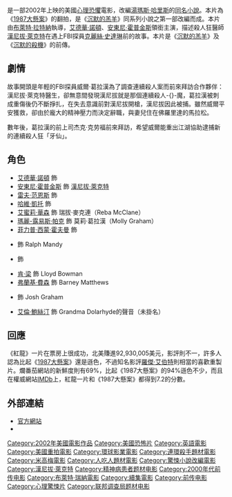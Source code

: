 {{Other uses list|美國恐怖片「紅龍」|原著小說|紅色龍|威爾斯國旗的「'''紅龍'''」|紅龍 (威爾斯)}}
{{noteTA
|T=zh-hans:红龙;zh-hk:沉默的赤龍;zh-tw:紅龍;
|G1=Show
|G2=Movie
|G3=Hannibal Lecter
|1=zh-hans:红龙;zh-hk:沉默的赤龍;zh-tw:紅龍;
|2=zh-hk:孽慾殺人夜; zh-tw:1987大懸案; zh-cn:孽欲杀人夜;
|3=zh-hk:沉默的殺機;zh-cn:汉尼拔;zh-tw:人魔;
|4=zh-hk:沉默的羔羊前傳之揭開罪幕;zh-cn:少年汉尼拔;zh-tw:人魔崛起;
}}
{{Infobox Film
| name           = 紅龍
| original_name  = ''Red Dragon''
| image          = Red Dragon movie.jpg
| caption        =
| director       = [[布萊特·拉特納|布萊特·拉特納]]
| producer       = [[迪諾·德·勞倫提斯|迪諾·德·勞倫提斯]]<br />{{link-en|Martha De Laurentiis|Martha De Laurentiis}}
| writer         =  {{link-en|Ted Tally|Ted Tally}}
| based_on       = {{based_on|[[紅色龍|紅色龍]]|[[湯瑪斯·哈里斯|湯瑪斯·哈里斯]]}}
| starring       = [[艾德華·諾頓|艾德華·諾頓]]<br />[[安東尼·霍普金斯|安東尼·霍普金斯]]<br />[[雷夫·范恩斯|雷夫·范恩斯]]<br />[[哈維·凱托|哈維·凱托]]<br />[[艾蜜莉·華森|艾蜜莉·華森]]<br />[[菲力普·西蒙·霍夫曼|菲力普·西蒙·霍夫曼]]<br />[[瑪麗-露易斯·帕克|瑪麗-露易斯·帕克]]
| music          = [[丹尼·葉夫曼|丹尼·葉夫曼]]
| cinematography = {{link-en|丹堤·史比諾提|Dante Spinotti}}
| editing        = {{link-en|馬克·海費瑞奇|Mark Helfrich (film editor)}}
| distributor    = [[環球影業|環球影業]]
| released       = 2002年10月4日
| runtime        = 124分鐘
| country        = [[美国电影|美国]]
| language       = [[英語|英語]]
| budget         =
| preceded_by    = 《[[人魔|人魔]]》
| followed_by    = 《[[沉默的羔羊前傳之揭開罪幕|沉默的羔羊前傳之揭開罪幕]]》
| amg_id         = 1:266877
| imdb_id        = 0289765
| cn_name       = 红龙
| hk_name       = 沉默的赤龍
| tw_name       = 紅龍
}}

{{作品名稱|name=''Red Dragon''|hk=沉默的赤龍|tw=紅龍|equiv-cn=tw}}是一部2002年上映的美國[[心理學恐懼|心理恐懼]]電影，改編[[湯瑪斯·哈里斯|湯瑪斯·哈里斯]]的[[紅色龍|同名小說]]。本片為《[[1987大懸案|1987大懸案]]》的翻拍，是《[[沉默的羔羊|沉默的羔羊]]》同系列小說之第一部改編而成。本片由[[布萊特·拉特納|布萊特·拉特納]]執導，[[艾德華·諾頓|艾德華·諾頓]]、[[安東尼·霍普金斯|安東尼·霍普金斯]]領銜主演，描述殺人狂醫師[[漢尼拔·萊克特|漢尼拔·萊克特]]在遇上FBI探員[[克麗絲·史達琳|克麗絲·史達琳]]前的故事。本片是《[[沉默的羔羊|沉默的羔羊]]》及《[[沉默的殺機|沉默的殺機]]》的前傳。

==劇情==
故事開頭是年輕的FBI探員威爾·葛拉漢為了調查連續殺人案而前來拜訪合作夥伴：漢尼拔·萊克特醫生，卻無意間發現漢尼拔就是那個連續殺人-{}-魔，葛拉漢被刺成重傷後仍不斷掙扎，在失去意識前對漢尼拔開槍，漢尼拔因此被捕。雖然威爾平安獲救，卻由於龐大的精神壓力而決定辭職，與妻兒住在佛羅里達的馬拉松。

數年後，葛拉漢的前上司杰克·克劳福前來拜訪，希望威爾能重出江湖協助逮捕新的連續殺人狂「牙仙」。

==角色==
* [[艾德華·諾頓|艾德華·諾頓]] 飾 {{link-en|威爾·葛拉漢|Will Graham (character)}}
* [[安東尼·霍普金斯|安東尼·霍普金斯]] 飾 [[漢尼拔·萊克特|漢尼拔·萊克特]]
* [[雷夫·范恩斯|雷夫·范恩斯]] 飾 {{link-en|法蘭西斯·多拉海德|Francis Dolarhyde}}
* [[哈維·凱托|哈維·凱托]] 飾 {{link-en|傑克·克勞福|Jack Crawford (character)}}
* [[艾蜜莉·華森|艾蜜莉·華森]] 飾 瑞拔·麥克連（Reba McClane）
* [[瑪麗-露易斯·帕克|瑪麗-露易斯·帕克]] 飾 莫莉·葛拉漢（Molly Graham）
* [[菲力普·西蒙·霍夫曼|菲力普·西蒙·霍夫曼]] 飾 {{link-en|法瑞迪·勞茲|Freddy Lounds}}
* {{link-en|Frank Whaley|Frank Whaley}} 飾 Ralph Mandy
* {{link-en|Anthony Heald|Anthony Heald}} 飾 {{link-en|Frederick Chilton|Frederick Chilton}}
* [[肯·梁|肯·梁]] 飾 Lloyd Bowman
* [[弗蘭基·費森|弗蘭基·費森]] 飾 Barney Matthews
* {{link-en|Tyler Patrick Jones|Tyler Patrick Jones}} 飾 Josh Graham
* [[艾倫·鮑絲汀|艾倫·鮑絲汀]] 飾 Grandma Dolarhyde的聲音（未掛名）

==回應==
《紅龍》一片在票房上很成功，北美賺進92,930,005美元，影評則不一，許多人認為比起《[[1987大懸案|1987大懸案]]》還是遜色，不過知名影評[[羅傑·艾伯特|羅傑·艾伯特]]則相當的喜歡重製片。爛番茄網站的新鮮度則有69%，比起《1987大懸案》的94%遜色不少，而且在權威網站[[IMDb|IMDb]]上，紅龍一片和《1987大懸案》都得到7.2的分數。

==外部連結==
* [http://www.reddragonmovie.com/ 官方網站] {{Wayback|url=http://www.reddragonmovie.com/ |date=20071028012825 }}{{en}} 
* {{imdb title|id=0289765|title=Red Dragon}}

{{Hannibal Lecter}}
{{Brett Ratner}}
{{DEFAULTSORT:Red Dragon}}
[[Category:2002年美國電影作品|Category:2002年美國電影作品]]
[[Category:美國恐怖片|Category:美國恐怖片]]
[[Category:英語電影|Category:英語電影]]
[[Category:美國重拍電影|Category:美國重拍電影]]
[[Category:環球影業電影|Category:環球影業電影]]
[[Category:連環殺手題材電影|Category:連環殺手題材電影]]
[[Category:米高梅電影|Category:米高梅電影]]
[[Category:人吃人題材電影|Category:人吃人題材電影]]
[[Category:驚悚小說改編電影|Category:驚悚小說改編電影]]
[[Category:漢尼拔·萊克特|Category:漢尼拔·萊克特]]
[[Category:精神病患者题材电影|Category:精神病患者题材电影]]
[[Category:2000年代前传电影|Category:2000年代前传电影]]
[[Category:布萊特·瑞納電影|Category:布萊特·瑞納電影]]
[[Category:續集電影|Category:續集電影]] 
[[Category:前传电影|Category:前传电影]]
[[Category:心理驚悚片|Category:心理驚悚片]]
[[Category:联邦调查局题材电影|Category:联邦调查局题材电影]]